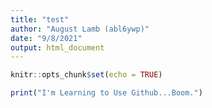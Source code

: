 ```yaml
---
title: "test"
author: "August Lamb (abl6ywp)"
date: "9/8/2021"
output: html_document
---
```


```r
knitr::opts_chunk$set(echo = TRUE)
```

```r
print("I'm Learning to Use Github...Boom.")
```

